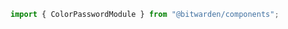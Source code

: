 

<Meta of={stories} />

```ts
import { ColorPasswordModule } from "@bitwarden/components";
```

<Title />
<Description />

<Primary />
<Controls />

## Password Count

The password count option is used in the Login type form. It is used to highlight each character's
position in the password string.

<Canvas of={stories.ColorPasswordCount} />

## Wrapped Password

When the password length is longer than the container's width, it should wrap as shown below.

<Canvas of={stories.WrappedColorPassword} />

<Canvas of={stories.WrappedColorPasswordCount} />

## Accessibility

The colors used in the colored password should maintain WCAG compliant contrast with theme
`background` and `background-alt` colors.
